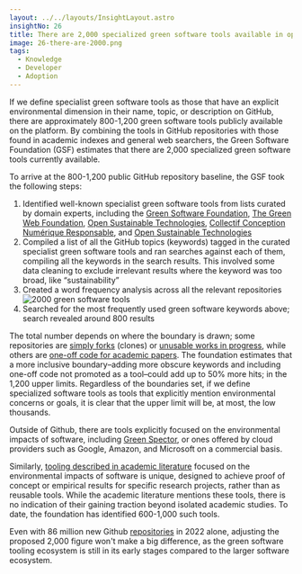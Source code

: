 ```yaml
---
layout: ../../layouts/InsightLayout.astro
insightNo: 26
title: There are 2,000 specialized green software tools available in open-source, commercial, and academic contexts
image: 26-there-are-2000.png
tags:
  - Knowledge
  - Developer
  - Adoption
---
```


If we define specialist green software tools as those that have an explicit environmental dimension in their name, topic, or description on GitHub, there are approximately 800-1,200 green software tools publicly available on the platform. By combining the tools in GitHub repositories with those found in academic indexes and general web searchers, the Green Software Foundation (GSF) estimates that there are 2,000 specialized green software tools currently available.

To arrive at the 800-1,200 public GitHub repository baseline, the GSF took the following steps:

1. Identified well-known specialist green software tools from lists curated by domain experts, including the [Green Software Foundation](https://github.com/Green-Software-Foundation/awesome-green-software), [The Green Web Foundation](https://github.com/thegreenwebfoundation/), [Open Sustainable Technologies](https://github.com/protontypes/open-sustainable-technology), [Collectif Conception Numérique Responsable](https://github.com/cnumr), and [Open Sustainable Technologies](https://github.com/protontypes/open-sustainable-technology)
2. Compiled a list of all the GitHub topics (keywords) tagged in the curated specialist green software tools and ran searches against each of them, compiling all the keywords in the search results. This involved some data cleaning to exclude irrelevant results where the keyword was too broad, like “sustainability”
3. Created a word frequency analysis across all the relevant repositories
![2000 green software tools](/images/insights/26-additional-1.png)
4. Searched for the most frequently used green software keywords above; search revealed around 800 results

The total number depends on where the boundary is drawn; some repositories are [simply forks](https://github.com/thegreenwebfoundation/gitpod-node-starter) (clones) or [unusable works in progress](https://github.com/228298/BigData), while others are [one-off code for academic papers](https://github.com/Jingjing-NLP/KNAS). The foundation estimates that a more inclusive boundary–adding more obscure keywords and including one-off code not promoted as a tool–could add up to 50% more hits; in the 1,200 upper limits. Regardless of the boundaries set, if we define specialized software tools as tools that explicitly mention environmental concerns or goals, it is clear that the upper limit will be, at most, the low thousands.

Outside of Github, there are tools explicitly focused on the environmental impacts of software, including [Green Spector](https://greenspector.com/en/home/), or ones offered by cloud providers such as Google, Amazon, and Microsoft on a commercial basis.

Similarly, [tooling described in academic literature](https://scholar.google.co.uk/scholar?hl=en&as_sdt=0%2C5&q=%22green+software%22+intitle%3Atool&btnG=) focused on the environmental impacts of software is unique, designed to achieve proof of concept or empirical results for specific research projects, rather than as reusable tools. While the academic literature mentions these tools, there is no indication of their gaining traction beyond isolated academic studies. To date, the foundation has identified 600-1,000 such tools.

Even with 86 million new Github [repositories](https://octoverse.github.com/2022/developer-community) in 2022 alone, adjusting the proposed 2,000 figure won't make a big difference, as the green software tooling ecosystem is still in its early stages compared to the larger software ecosystem.